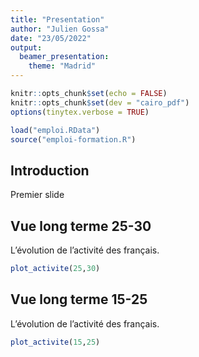 ```yaml
---
title: "Presentation"
author: "Julien Gossa"
date: "23/05/2022"
output: 
  beamer_presentation:
    theme: "Madrid"
---
```


```r
knitr::opts_chunk$set(echo = FALSE)
knitr::opts_chunk$set(dev = "cairo_pdf")
options(tinytex.verbose = TRUE)

load("emploi.RData")
source("emploi-formation.R")
```


## Introduction

Premier slide


## Vue long terme 25-30

L'évolution de l'activité des français.

```r
plot_activite(25,30)
```


## Vue long terme 15-25

L'évolution de l'activité des français.

```r
plot_activite(15,25)
```


